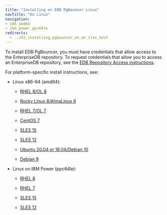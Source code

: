 ```yaml
---
title: "Installing on EDB PgBouncer Linux"
navTitle: "On Linux"
navigation:
- x86_amd64
- ibm_power_ppc64le
redirects:
  - ../03_installing_pgbouncer_on_an_sles_host
---
```



To install EDB PgBouncer, you must have credentials that allow access to the EnterpriseDB repository. To request credentials that allow you to access an EnterpriseDB repository, see the [EDB Repository Access instructions](https://www.enterprisedb.com/repository-access-request).

For platform-specific install instructions, see:

- Linux x86-64 (amd64):
  - [RHEL 8/OL 8](x86_amd64/01_pgbouncer_rhel8_x86)

  - [Rocky Linux 8/AlmaLinux 8](x86_amd64/02_pgbouncer_other_linux8_x86)
  - [RHEL 7/OL 7](x86_amd64/03_pgbouncer_rhel7_x86)
  - [CentOS 7](x86_amd64/04_pgbouncer_centos7_x86)
  - [SLES 15](x86_amd64/05_pgbouncer_sles15_x86)
  - [SLES 12](x86_amd64/06_pgbouncer_sles12_x86)
  - [Ubuntu 20.04 or 18.04/Debian 10](x86_amd64/07_pgbouncer_ubuntu18_20_deb10_x86)
  - [Debian 9](x86_amd64/08_pgbouncer_deb9_x86)

- Linux on IBM Power (ppc64le):
  - [RHEL 8](ibm_power_ppc64le/09_pgbouncer_rhel8_ppcle)

  - [RHEL 7](ibm_power_ppc64le/10_pgbouncer_rhel7_ppcle)
  - [SLES 15](ibm_power_ppc64le/11_pgbouncer_sles15_ppcle)
  - [SLES 12](ibm_power_ppc64le/12_pgbouncer_sles12_ppcle)




